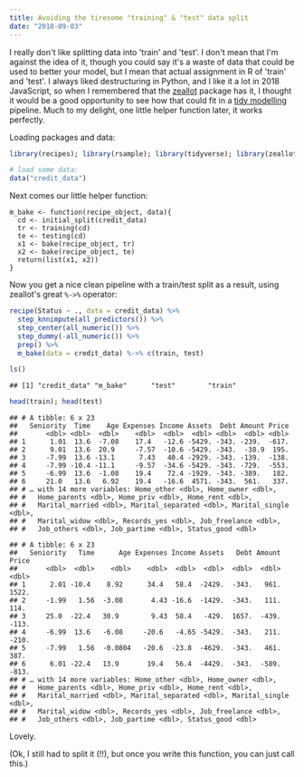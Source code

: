 ```yaml
---
title: Avoiding the tiresome "training" & "test" data split
date: "2018-09-03"
---
```


I really don't like splitting data into 'train' and 'test'. I don't mean that I'm against the idea of it, though you could say it's a waste of data that could be used to better your model, but I mean that actual assignment in R of 'train' and 'test'. I always liked destructuring in Python, and I like it a lot in 2018 JavaScript, so when I remembered that the [zeallot](https://github.com/r-lib/zeallot/blob/master/vignettes/unpacking-assignment.Rmd) package has it, I thought it would be a good opportunity to see how that could fit in a [tidy modelling](https://github.com/tidymodels) pipeline. Much to my delight, one little helper function later, it works perfectly.

Loading packages and data:

```r
library(recipes); library(rsample); library(tidyverse); library(zeallot)

# load some data:
data("credit_data")
```

Next comes our little helper function:

```r{numberLines: true}
m_bake <- function(recipe_object, data){
  cd <- initial_split(credit_data)
  tr <- training(cd)
  te <- testing(cd)
  x1 <- bake(recipe_object, tr)
  x2 <- bake(recipe_object, te)
  return(list(x1, x2))
}
```

Now you get a nice clean pipeline with a train/test split as a result, using zeallot's great `%->%` operator:

```r
recipe(Status ~ ., data = credit_data) %>%
  step_knnimpute(all_predictors()) %>%
  step_center(all_numeric()) %>%
  step_dummy(-all_numeric()) %>%
  prep() %>%
  m_bake(data = credit_data) %->% c(train, test)

ls()
```

```
## [1] "credit_data" "m_bake"      "test"        "train"
```

```r
head(train); head(test)
```

```
## # A tibble: 6 x 23
##   Seniority  Time    Age Expenses Income Assets  Debt Amount Price
##       <dbl> <dbl>  <dbl>    <dbl>  <dbl>  <dbl> <dbl>  <dbl> <dbl>
## 1      1.01  13.6  -7.08    17.4   -12.6 -5429. -343. -239.  -617.
## 2      9.01  13.6  20.9     -7.57  -10.6 -5429. -343.  -38.9  195.
## 3     -7.99  13.6 -13.1      7.43   40.4 -2929. -343. -139.  -138.
## 4     -7.99 -10.4 -11.1     -9.57  -34.6 -5429. -343. -729.  -553.
## 5     -6.99  13.6  -1.08    19.4    72.4 -1929. -343. -389.   182.
## 6     21.0   13.6   6.92    19.4   -16.6  4571. -343.  561.   337.
## # … with 14 more variables: Home_other <dbl>, Home_owner <dbl>,
## #   Home_parents <dbl>, Home_priv <dbl>, Home_rent <dbl>,
## #   Marital_married <dbl>, Marital_separated <dbl>, Marital_single <dbl>,
## #   Marital_widow <dbl>, Records_yes <dbl>, Job_freelance <dbl>,
## #   Job_others <dbl>, Job_partime <dbl>, Status_good <dbl>
```

```
## # A tibble: 6 x 23
##   Seniority   Time      Age Expenses Income Assets   Debt Amount  Price
##       <dbl>  <dbl>    <dbl>    <dbl>  <dbl>  <dbl>  <dbl>  <dbl>  <dbl>
## 1      2.01 -10.4    8.92      34.4   58.4  -2429.  -343.   961.  1522.
## 2     -1.99   1.56  -3.08       4.43 -16.6  -1429.  -343.   111.   114.
## 3     25.0  -22.4   30.9        9.43  58.4   -429.  1657.  -439.  -113.
## 4     -6.99  13.6   -6.08     -20.6   -4.65 -5429.  -343.   211.  -210.
## 5     -7.99   1.56  -0.0804   -20.6  -23.8  -4629.  -343.   461.   387.
## 6      6.01 -22.4   13.9       19.4   56.4  -4429.  -343.  -589.  -813.
## # … with 14 more variables: Home_other <dbl>, Home_owner <dbl>,
## #   Home_parents <dbl>, Home_priv <dbl>, Home_rent <dbl>,
## #   Marital_married <dbl>, Marital_separated <dbl>, Marital_single <dbl>,
## #   Marital_widow <dbl>, Records_yes <dbl>, Job_freelance <dbl>,
## #   Job_others <dbl>, Job_partime <dbl>, Status_good <dbl>
```

Lovely.

(Ok, I still had to split it (!!), but once you write this function, you can just call this.)
